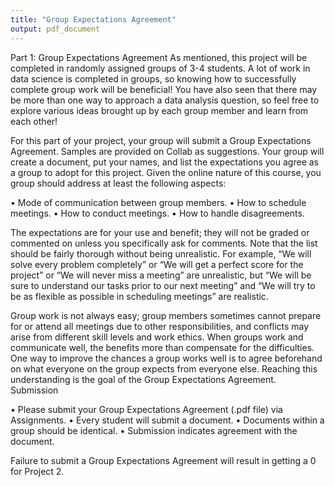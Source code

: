 ```yaml
---
title: "Group Expectations Agreement"
output: pdf_document
---
```


Part 1: Group Expectations Agreement
As mentioned, this project will be completed in randomly assigned groups of 3-4 students. A lot of work in data science is completed in groups, so knowing how to successfully complete group work will be beneficial! You have also seen that there may be more than one way to approach a data analysis question, so feel free to explore various ideas brought up by each group member and learn from each other!

For this part of your project, your group will submit a Group Expectations Agreement. Samples are provided on Collab as suggestions. Your group will create a document, put your names, and list the expectations you agree as a group to adopt for this project. Given the online nature of this course, you group should address at least the following aspects:


• Mode of communication between group members. 
• How to schedule meetings.
• How to conduct meetings.
• How to handle disagreements.

The expectations are for your use and benefit; they will not be graded or commented on unless you specifically ask for comments. Note that the list should be fairly thorough without being unrealistic. For example, “We will solve every problem completely” or “We will get a perfect score for the project” or “We will never miss a meeting” are unrealistic, but “We will be sure to understand our tasks prior to our next meeting” and “We will try to be as flexible as possible in scheduling meetings” are realistic.

Group work is not always easy; group members sometimes cannot prepare for or attend all meetings due to other responsibilities, and conflicts may arise from different skill levels and work ethics. When groups work and communicate well, the benefits more than compensate for the difficulties. One way to improve the chances a group works well is to agree beforehand on what everyone on the group expects from everyone else. Reaching this understanding is the goal of the Group Expectations Agreement.
Submission

• Please submit your Group Expectations Agreement (.pdf file) via Assignments. 
• Every student will submit a document.
• Documents within a group should be identical.
• Submission indicates agreement with the document.

Failure to submit a Group Expectations Agreement will result in getting a 0 for Project 2.
